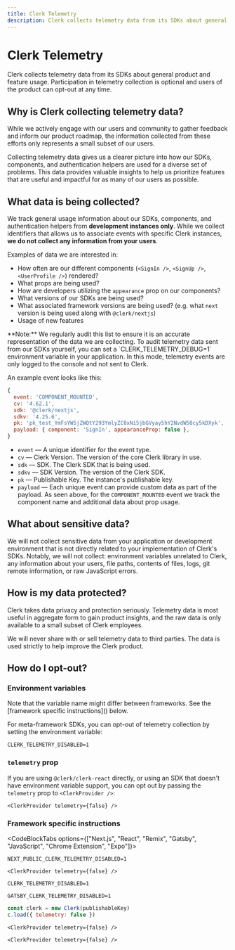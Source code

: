```yaml
---
title: Clerk Telemetry
description: Clerk collects telemetry data from its SDKs about general product and feature usage.
---
```


# Clerk Telemetry

Clerk collects telemetry data from its SDKs about general product and feature usage. Participation in telemetry collection is optional and users of the product can opt-out at any time.

## Why is Clerk collecting telemetry data?

While we actively engage with our users and community to gather feedback and inform our product roadmap, the information collected from these efforts only represents a small subset of our users.

Collecting telemetry data gives us a clearer picture into how our SDKs, components, and authentication helpers are used for a diverse set of problems. This data provides valuable insights to help us prioritize features that are useful and impactful for as many of our users as possible.

## What data is being collected?

We track general usage information about our SDKs, components, and authentication helpers from **development instances only**. While we collect identifiers that allows us to associate events with specific Clerk instances, **we do not collect any information from your users**.

Examples of data we are interested in:

- How often are our different components (`<SignIn />`, `<SignUp />`, `<UserProfile />`) rendered?
- What props are being used?
- How are developers utilizing the `appearance` prop on our components?
- What versions of our SDKs are being used?
- What associated framework versions are being used? (e.g. what `next` version is being used along with `@clerk/nextjs`)
- Usage of new features

<Callout type="info">
  **Note:** We regularly audit this list to ensure it is an accurate representation of the data we are collecting. To audit telemetry data sent from our SDKs yourself, you can set a `CLERK_TELEMETRY_DEBUG=1` environment variable in your application. In this mode, telemetry events are only logged to the console and not sent to Clerk.
</Callout>

An example event looks like this:

```js
{
  event: 'COMPONENT_MOUNTED',
  cv: '4.62.1',
  sdk: '@clerk/nextjs',
  sdkv: '4.25.6',
  pk: 'pk_test_YmFsYW5jZWQtY293YmlyZC0xNi5jbGVyay5hY2NvdW50cy5kDXyk',
  payload: { component: 'SignIn', appearanceProp: false },
}
```

- `event` — A unique identifier for the event type.
- `cv` — Clerk Version. The version of the core Clerk library in use.
- `sdk` — SDK. The Clerk SDK that is being used.
- `sdkv` — SDK Version. The version of the Clerk SDK.
- `pk` — Publishable Key. The instance's publishable key.
- `payload` — Each unique event can provide custom data as part of the payload. As seen above, for the `COMPONENT_MOUNTED` event we track the component name and additional data about prop usage.

## What about sensitive data?

We will not collect sensitive data from your application or development environment that is not directly related to your implementation of Clerk's SDKs. Notably, we will not collect: environment variables unrelated to Clerk, any information about your users, file paths, contents of files, logs, git remote information, or raw JavaScript errors.

## How is my data protected?

Clerk takes data privacy and protection seriously. Telemetry data is most useful in aggregate form to gain product insights, and the raw data is only available to a small subset of Clerk employees.

We will never share with or sell telemetry data to third parties. The data is used strictly to help improve the Clerk product.

## How do I opt-out?

### Environment variables

<Callout type="warning">
  Note that the variable name might differ between frameworks. See the [framework specific instructions]() below.
</Callout>

For meta-framework SDKs, you can opt-out of telemetry collection by setting the environment variable: 

```env filename=".env.local"
CLERK_TELEMETRY_DISABLED=1
``` 

### `telemetry` prop

If you are using `@clerk/clerk-react` directly, or using an SDK that doesn't have environment variable support, you can opt out by passing the `telemetry` prop to `<ClerkProvider />`:

```tsx
<ClerkProvider telemetry={false} />
```

### Framework specific instructions

<CodeBlockTabs options={["Next.js", "React", "Remix", "Gatsby", "JavaScript", "Chrome Extension", "Expo"]}>
```tsx
NEXT_PUBLIC_CLERK_TELEMETRY_DISABLED=1
```

```tsx
<ClerkProvider telemetry={false} />
```

```tsx
CLERK_TELEMETRY_DISABLED=1
```

```tsx
GATSBY_CLERK_TELEMETRY_DISABLED=1
```

```js
const clerk = new Clerk(publishableKey)
c.load({ telemetry: false })
```

```tsx
<ClerkProvider telemetry={false} />
```

```tsx
<ClerkProvider telemetry={false} />
```
</CodeBlockTabs>
